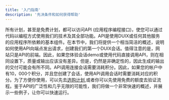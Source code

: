 ```yaml
---
title: '入门指南'
description: '先决条件和如何获得帮助'
---
```


所有计划，甚至是免费计划，都可以访问API (应用程序编程接口)，使您可以通过代码以编程方式使用我们的技术及其全部功能。API是使用DUIX或任何其他服务的应用程序所依赖的基本组件。在本节中，我们将提供一个相当简洁的概述，说明如何使用API向端点发出请求，创建我们的第一个DUIX会话。值得注意的是，网站只是API的前端。因此，如果您体验会话demo或使用代码直接调用API，则在相同设置下，质量或输出应该没有差异。但是，仍然是非确定性的，因此生成的输出的交付可能会有所不同。API调用连接会话需要消耗积分。因此，如果您的帐户中有10，000个积分，并且您创建了会话，使用API调用会话时需要消耗对应的积分。为了方便你使用，可以先去[选购计划](https://duix.com/pricing),或者你可以先使用免费的额度去验证流程。鉴于API的广泛性和几乎无限的可能性，我们将做一个非常快速的概述，并展示一些例子，让你可以快速运行。
